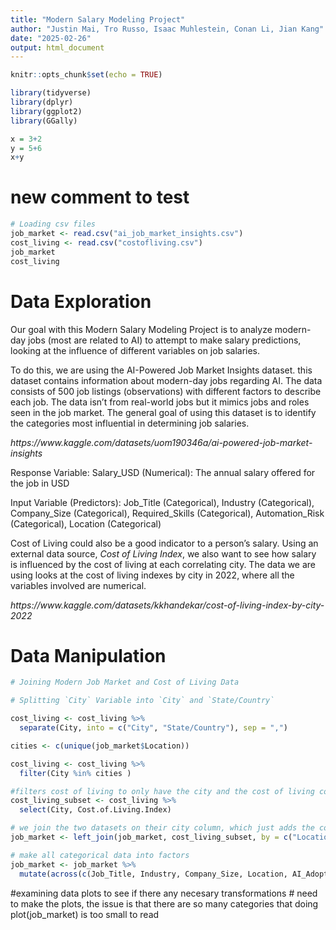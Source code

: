 ```yaml
---
title: "Modern Salary Modeling Project"
author: "Justin Mai, Tro Russo, Isaac Muhlestein, Conan Li, Jian Kang"
date: "2025-02-26"
output: html_document
---
```


```r
knitr::opts_chunk$set(echo = TRUE)
```

```r
library(tidyverse)
library(dplyr)
library(ggplot2)
library(GGally)
```

```r
x = 3+2
y = 5+6
x+y
```

new comment to test
=======
``` r
# Loading csv files
job_market <- read.csv("ai_job_market_insights.csv")
cost_living <- read.csv("costofliving.csv")
job_market
cost_living
```

# Data Exploration

Our goal with this Modern Salary Modeling Project is to analyze modern-day jobs (most are related to AI) to attempt to make salary predictions, looking at the influence of different variables on job salaries.

To do this, we are using the AI-Powered Job Market Insights dataset. this dataset contains information about modern-day jobs regarding AI. The data consists of 500 job listings (observations) with different factors to describe each job. The data isn’t from real-world jobs but it mimics jobs and roles seen in the job market. The general goal of using this dataset is to identify the categories most influential in determining job salaries.

*https://www.kaggle.com/datasets/uom190346a/ai-powered-job-market-insights*

Response Variable: Salary_USD (Numerical): The annual salary offered for the job in USD

Input Variable (Predictors): Job_Title (Categorical), Industry (Categorical), Company_Size (Categorical), Required_Skills (Categorical), Automation_Risk (Categorical), Location (Categorical)

Cost of Living could also be a good indicator to a person's salary. Using an external data source, *Cost of Living Index*, we also want to see how salary is influenced by the cost of living at each correlating city. The data we are using looks at the cost of living indexes by city in 2022, where all the variables involved are numerical.

*https://www.kaggle.com/datasets/kkhandekar/cost-of-living-index-by-city-2022*

# Data Manipulation

```r
# Joining Modern Job Market and Cost of Living Data

# Splitting `City` Variable into `City` and `State/Country`

cost_living <- cost_living %>% 
  separate(City, into = c("City", "State/Country"), sep = ",")

cities <- c(unique(job_market$Location))

cost_living <- cost_living %>% 
  filter(City %in% cities )

#filters cost of living to only have the city and the cost of living column
cost_living_subset <- cost_living %>% 
  select(City, Cost.of.Living.Index)

# we join the two datasets on their city column, which just adds the cost of living index to the job_market
job_market <- left_join(job_market, cost_living_subset, by = c("Location" = "City"))

# make all categorical data into factors
job_market <- job_market %>%
  mutate(across(c(Job_Title, Industry, Company_Size, Location, AI_Adoption_Level, Remote_Friendly, Automation_Risk, Required_Skills), as.factor))


```


#examining data plots to see if there any necesary transformations
# need to make the plots, the issue is that there are so many categories that doing plot(job_market) is too small to read
```r

```


